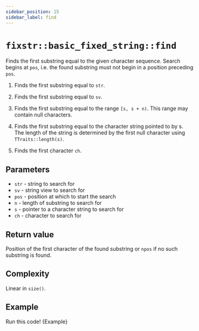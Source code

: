 ```yaml
---
sidebar_position: 15
sidebar_label: find
---
```

# `fixstr::basic_fixed_string::find`


<CppOverloadList>
    <CppOverload num={1} code={Overload1} />
    <CppOverload num={2} code={Overload2} />
    <CppOverload num={3} code={Overload3} />
    <CppOverload num={4} code={Overload4} />
    <CppOverload num={5} code={Overload5} />
</CppOverloadList>

Finds the first substring equal to the given character sequence. Search begins at `pos`, i.e. the found substring must not begin in a position preceding `pos`.

1. Finds the first substring equal to `str`.

2. Finds the first substring equal to `sv`.

3. Finds the first substring equal to the range `[s, s + n)`. This range may contain null characters.

4. Finds the first substring equal to the character string pointed to by s. The length of the string is determined by the first null character using `TTraits::length(s)`.

5. Finds the first character `ch`.

## Parameters
* `str`	-	string to search for
* `sv`  -   string view to search for
* `pos`	-	position at which to start the search
* `n`   -	length of substring to search for
* `s`   -	pointer to a character string to search for
* `ch`	-	character to search for

## Return value

Position of the first character of the found substring or `npos` if no such substring is found.

## Complexity

Linear in `size()`.

## Example

<LinkButton link="https://godbolt.org/z/5q38j3jWj">Run this code!</LinkButton>
<CodeBlock className="language-cpp">{Example}</CodeBlock>
